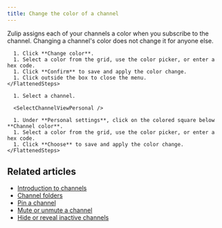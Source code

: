 ```yaml
---
title: Change the color of a channel
---
```



Zulip assigns each of your channels a color when you subscribe to the
channel. Changing a channel's color does not change it for anyone else.

<Tabs>
  <TabItem label="Via left sidebar">
    <FlattenedSteps>
      <ChannelActions />

      1. Click **Change color**.
      1. Select a color from the grid, use the color picker, or enter a hex code.
      1. Click **Confirm** to save and apply the color change.
      1. Click outside the box to close the menu.
    </FlattenedSteps>
  </TabItem>

  <TabItem label="Via channel settings">
    <FlattenedSteps>
      <NavigationSteps target="relative/gear/channel-settings" />

      1. Select a channel.

      <SelectChannelViewPersonal />

      1. Under **Personal settings**, click on the colored square below **Channel color**.
      1. Select a color from the grid, use the color picker, or enter a hex code.
      1. Click **Choose** to save and apply the color change.
    </FlattenedSteps>
  </TabItem>
</Tabs>

## Related articles

* [Introduction to channels](/help/introduction-to-channels)
* [Channel folders](/help/channel-folders)
* [Pin a channel](/help/pin-a-channel)
* [Mute or unmute a channel](/help/mute-a-channel)
* [Hide or reveal inactive channels](/help/manage-inactive-channels)
